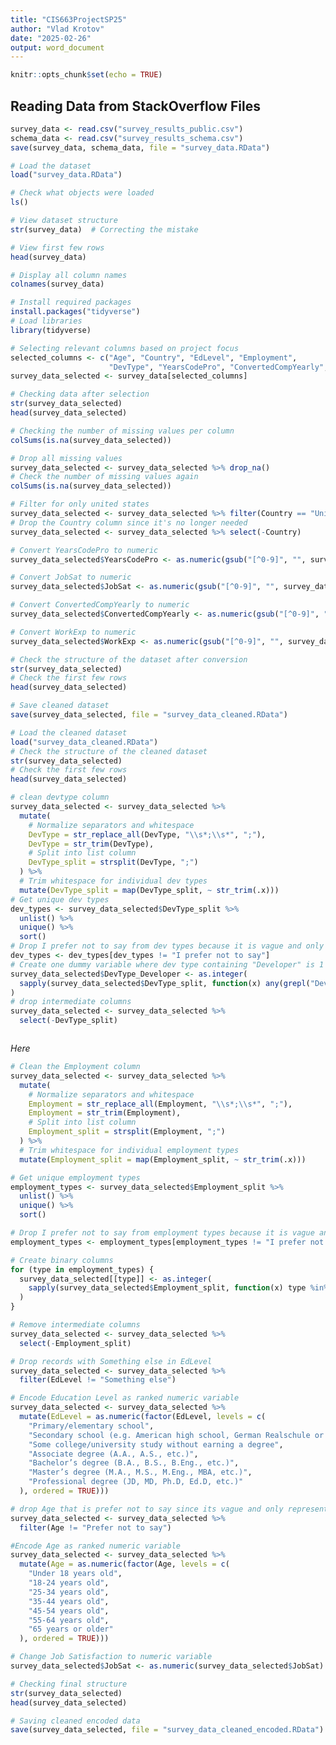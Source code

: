 ```yaml
---
title: "CIS663ProjectSP25"
author: "Vlad Krotov"
date: "2025-02-26"
output: word_document
---
```


```r
knitr::opts_chunk$set(echo = TRUE)
```

## Reading Data from StackOverflow Files


```r
survey_data <- read.csv("survey_results_public.csv")
schema_data <- read.csv("survey_results_schema.csv")
save(survey_data, schema_data, file = "survey_data.RData")


```


```r
# Load the dataset
load("survey_data.RData")

# Check what objects were loaded
ls()

# View dataset structure
str(survey_data)  # Correcting the mistake

# View first few rows
head(survey_data)

```
```r
# Display all column names
colnames(survey_data)
```

```r
# Install required packages
install.packages("tidyverse") 
# Load libraries
library(tidyverse)

```

```r
# Selecting relevant columns based on project focus
selected_columns <- c("Age", "Country", "EdLevel", "Employment", 
                      "DevType", "YearsCodePro", "ConvertedCompYearly", "JobSat","WorkExp")
survey_data_selected <- survey_data[selected_columns]

```



```r
# Checking data after selection
str(survey_data_selected)
head(survey_data_selected)
```


```r
# Checking the number of missing values per column
colSums(is.na(survey_data_selected))
```

```r
# Drop all missing values
survey_data_selected <- survey_data_selected %>% drop_na()
# Check the number of missing values again
colSums(is.na(survey_data_selected))

```

```r
# Filter for only united states
survey_data_selected <- survey_data_selected %>% filter(Country == "United States of America")
# Drop the Country column since it's no longer needed
survey_data_selected <- survey_data_selected %>% select(-Country)
```

```r
# Convert YearsCodePro to numeric
survey_data_selected$YearsCodePro <- as.numeric(gsub("[^0-9]", "", survey_data_selected$YearsCodePro))

# Convert JobSat to numeric
survey_data_selected$JobSat <- as.numeric(gsub("[^0-9]", "", survey_data_selected$JobSat))

# Convert ConvertedCompYearly to numeric
survey_data_selected$ConvertedCompYearly <- as.numeric(gsub("[^0-9]", "", survey_data_selected$ConvertedCompYearly))

# Convert WorkExp to numeric
survey_data_selected$WorkExp <- as.numeric(gsub("[^0-9]", "", survey_data_selected$WorkExp))

# Check the structure of the dataset after conversion
str(survey_data_selected)
# Check the first few rows
head(survey_data_selected)
```


```r
# Save cleaned dataset
save(survey_data_selected, file = "survey_data_cleaned.RData")
```

```r
# Load the cleaned dataset
load("survey_data_cleaned.RData")
# Check the structure of the cleaned dataset
str(survey_data_selected)
# Check the first few rows
head(survey_data_selected)

```

```r
# clean devtype column
survey_data_selected <- survey_data_selected %>%
  mutate(
    # Normalize separators and whitespace
    DevType = str_replace_all(DevType, "\\s*;\\s*", ";"),
    DevType = str_trim(DevType),
    # Split into list column
    DevType_split = strsplit(DevType, ";")
  ) %>%
  # Trim whitespace for individual dev types
  mutate(DevType_split = map(DevType_split, ~ str_trim(.x)))
# Get unique dev types
dev_types <- survey_data_selected$DevType_split %>%
  unlist() %>%
  unique() %>%
  sort()
# Drop I prefer not to say from dev types because it is vague and only represents small portion of data
dev_types <- dev_types[dev_types != "I prefer not to say"]
# Create one dummy variable where dev type containing "Developer" is 1 and all others are 0
survey_data_selected$DevType_Developer <- as.integer(
  sapply(survey_data_selected$DevType_split, function(x) any(grepl("Developer", x)))
)
# drop intermediate columns
survey_data_selected <- survey_data_selected %>%
  select(-DevType_split)



```
*Here*
```r
# Clean the Employment column
survey_data_selected <- survey_data_selected %>%
  mutate(
    # Normalize separators and whitespace
    Employment = str_replace_all(Employment, "\\s*;\\s*", ";"),
    Employment = str_trim(Employment),
    # Split into list column
    Employment_split = strsplit(Employment, ";")
  ) %>%
  # Trim whitespace for individual employment types
  mutate(Employment_split = map(Employment_split, ~ str_trim(.x)))

# Get unique employment types
employment_types <- survey_data_selected$Employment_split %>%
  unlist() %>%
  unique() %>%
  sort()

# Drop I prefer not to say from employment types because it is vague and only represents small portion of data
employment_types <- employment_types[employment_types != "I prefer not to say"]

# Create binary columns
for (type in employment_types) {
  survey_data_selected[[type]] <- as.integer(
    sapply(survey_data_selected$Employment_split, function(x) type %in% x)
  )
}

# Remove intermediate columns 
survey_data_selected <- survey_data_selected %>%
  select(-Employment_split)
```


```r
# Drop records with Something else in EdLevel
survey_data_selected <- survey_data_selected %>%
  filter(EdLevel != "Something else")

# Encode Education Level as ranked numeric variable
survey_data_selected <- survey_data_selected %>%
  mutate(EdLevel = as.numeric(factor(EdLevel, levels = c(
    "Primary/elementary school",
    "Secondary school (e.g. American high school, German Realschule or Gymnasium, etc.)",
    "Some college/university study without earning a degree",
    "Associate degree (A.A., A.S., etc.)",
    "Bachelor’s degree (B.A., B.S., B.Eng., etc.)",
    "Master’s degree (M.A., M.S., M.Eng., MBA, etc.)",
    "Professional degree (JD, MD, Ph.D, Ed.D, etc.)"
  ), ordered = TRUE)))

```

```r
# drop Age that is prefer not to say since its vague and only represents small portion of data
survey_data_selected <- survey_data_selected %>%
  filter(Age != "Prefer not to say")

#Encode Age as ranked numeric variable
survey_data_selected <- survey_data_selected %>%
  mutate(Age = as.numeric(factor(Age, levels = c(
    "Under 18 years old",
    "18-24 years old",
    "25-34 years old",
    "35-44 years old",
    "45-54 years old",
    "55-64 years old",
    "65 years or older"
  ), ordered = TRUE)))


```

```r
# Change Job Satisfaction to numeric variable
survey_data_selected$JobSat <- as.numeric(survey_data_selected$JobSat)
```

```r
# Checking final structure
str(survey_data_selected)
head(survey_data_selected)

# Saving cleaned encoded data
save(survey_data_selected, file = "survey_data_cleaned_encoded.RData")
```


